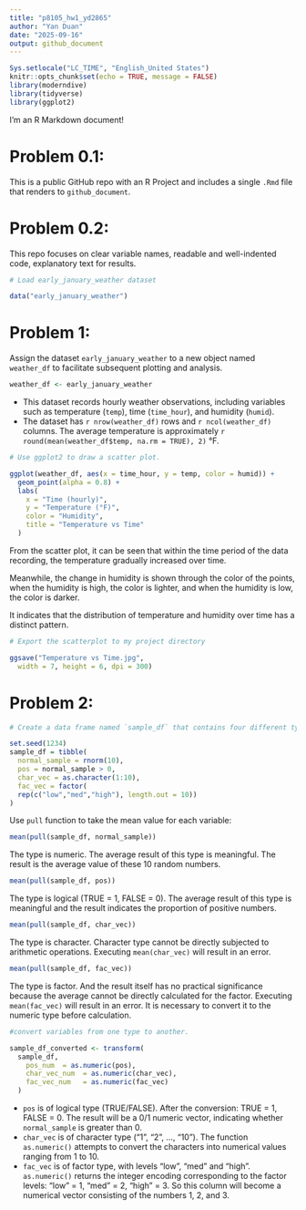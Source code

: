 ```yaml
---
title: "p8105_hw1_yd2865"
author: "Yan Duan"
date: "2025-09-16"
output: github_document
---
```


```r
Sys.setlocale("LC_TIME", "English_United States")
knitr::opts_chunk$set(echo = TRUE, message = FALSE)
library(moderndive)
library(tidyverse)
library(ggplot2)
```

I'm an R Markdown document! 


# Problem 0.1:
  This is a public GitHub repo with an R Project and includes a single `.Rmd` file that renders to `github_document`. 
  
# Problem 0.2:
  This repo focuses on clear variable names, readable and well-indented code, explanatory text for results. 
  
  
```r
# Load early_january_weather dataset

data("early_january_weather")
```


  
# Problem 1:

Assign the dataset `early_january_weather` to a new object named `weather_df` to facilitate subsequent plotting and analysis.

```r
weather_df <- early_january_weather
```

* This dataset records hourly weather observations, including variables such as temperature (`temp`), time (`time_hour`), and humidity (`humid`). 
* The dataset has `r nrow(weather_df)` rows and `r ncol(weather_df)` columns. The average temperature is approximately `r round(mean(weather_df$temp, na.rm = TRUE), 2)` °F.


```r
# Use ggplot2 to draw a scatter plot.

ggplot(weather_df, aes(x = time_hour, y = temp, color = humid)) + 
  geom_point(alpha = 0.8) +
  labs(
    x = "Time (hourly)",
    y = "Temperature (°F)",
    color = "Humidity",
    title = "Temperature vs Time"
  )
```

From the scatter plot, it can be seen that within the time period of the data recording, the temperature gradually increased over time. 

Meanwhile, the change in humidity is shown through the color of the points, when the humidity is high, the color is lighter, and when the humidity is low, the color is darker. 

It indicates that the distribution of temperature and humidity over time has a distinct pattern.



```r
# Export the scatterplot to my project directory 

ggsave("Temperature vs Time.jpg",
  width = 7, height = 6, dpi = 300)
```


# Problem 2:


```r
# Create a data frame named `sample_df` that contains four different types of variables.

set.seed(1234)
sample_df = tibble(
  normal_sample = rnorm(10),
  pos = normal_sample > 0,
  char_vec = as.character(1:10),
  fac_vec = factor(
  rep(c("low","med","high"), length.out = 10))
)
```


Use `pull` function to take the mean value for each variable:

```r
mean(pull(sample_df, normal_sample))
```

The type is numeric. The average result of this type is meaningful. The result is the average value of these 10 random numbers.

```r
mean(pull(sample_df, pos))
```

The type is logical (TRUE = 1, FALSE = 0). The average result of this type is meaningful and the result indicates the proportion of positive numbers.


```r
mean(pull(sample_df, char_vec))
```

The type is character. Character type cannot be directly subjected to arithmetic operations. Executing `mean(char_vec)` will result in an error.

```r
mean(pull(sample_df, fac_vec))
```

The type is factor. And the result itself has no practical significance because the average cannot be directly calculated for the factor. Executing `mean(fac_vec)` will result in an error. It is necessary to convert it to the numeric type before calculation.


```r
#convert variables from one type to another.

sample_df_converted <- transform(
  sample_df,
    pos_num  = as.numeric(pos),   
    char_vec_num  = as.numeric(char_vec),   
    fac_vec_num   = as.numeric(fac_vec)
  )
```

* `pos` is of logical type (TRUE/FALSE). After the conversion: TRUE = 1, FALSE = 0. The result will be a 0/1 numeric vector, indicating whether `normal_sample` is greater than 0. 
* `char_vec` is of character type ("1", "2", ..., "10"). The function `as.numeric()` attempts to convert the characters into numerical values ranging from 1 to 10.
* `fac_vec` is of factor type, with levels "low", "med" and "high". `as.numeric()` returns the integer encoding corresponding to the factor levels: "low" = 1, "med" = 2, "high" = 3. So this column will become a numerical vector consisting of the numbers 1, 2, and 3.